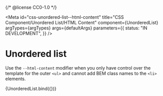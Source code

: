 {/* @license CC0-1.0 */}


<Meta
  id="css-unordered-list--html-content"
  title="CSS Component/Unordered List/HTML Content"
  component={UnorderedList}
  argTypes={argTypes}
  args={defaultArgs}
  parameters={{
    status: "IN DEVELOPMENT",
  }}
/>

# Unordered list

Use the `--html-content` modifier when you only have control
over the template for the outer `<ul>` and cannot add BEM
class names to the `<li>` elements.

<Canvas>
  <Story
    name="HTML Content"
    args={{
      ...exampleArgs,
      htmlContent: true,
      items: [
        {
          children: "Lorem",
        },
        {
          children: "Ipsum",
          items: [
            {
              children: "Lorem",
            },
            {
              children: "Ipsum",
            },
          ],
        },
        {
          children: "Dolor",
        },
      ],
    }}
  >
    {UnorderedList.bind({})}
  </Story>
</Canvas>

<ArgsTable story="HTML Content" />
